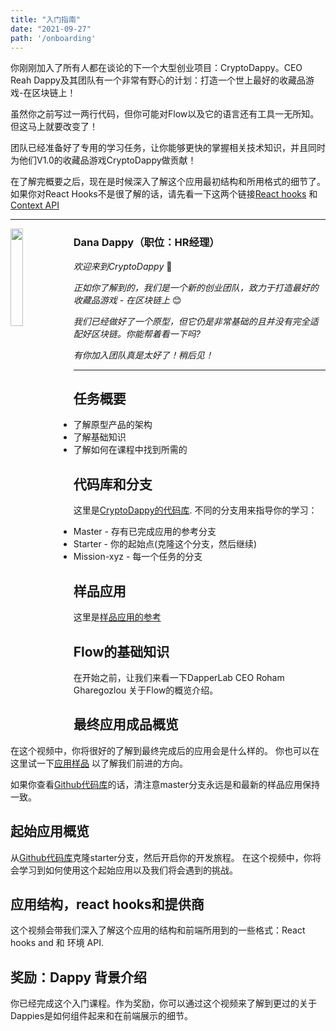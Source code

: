 ```yaml
---
title: "入门指南"
date: "2021-09-27"
path: '/onboarding'
---
```




你刚刚加入了所有人都在谈论的下一个大型创业项目：CryptoDappy。CEO Reah Dappy及其团队有一个非常有野心的计划：打造一个世上最好的收藏品游戏-在区块链上！

虽然你之前写过一两行代码，但你可能对Flow以及它的语言还有工具一无所知。但这马上就要改变了！

团队已经准备好了专用的学习任务，让你能够更快的掌握相关技术知识，并且同时为他们V1.0的收藏品游戏CryptoDappy做贡献！

在了解完概要之后，现在是时候深入了解这个应用最初结构和所用格式的细节了。如果你对React Hooks不是很了解的话，请先看一下这两个链接[React hooks](https://reactjs.org/docs/hooks-intro.html) 和 [Context API](https://reactjs.org/docs/context.html)

---

<img src="https://d1mtab9ltfdpua.cloudfront.net/images/Dappy1.png" width="20%" style="float: left;" />

### Dana Dappy（职位：HR经理）


*欢迎来到CryptoDappy* 👋

*正如你了解到的，我们是一个新的创业团队，致力于打造最好的收藏品游戏 - 在区块链上* 😊

*我们已经做好了一个原型，但它仍是非常基础的且并没有完全适配好区块链。你能帮着看一下吗?*

*有你加入团队真是太好了！稍后见！*

---

## 任务概要

- 了解原型产品的架构
- 了解基础知识
- 了解如何在课程中找到所需的


## 代码库和分支

这里是[CryptoDappy的代码库](https://github.com/bebner/crypto-dappy).
不同的分支用来指导你的学习：

- Master - 存有已完成应用的参考分支
- Starter - 你的起始点(克隆这个分支，然后继续)
- Mission-xyz - 每一个任务的分支


## 样品应用

这里是[样品应用的参考](https://demo.cryptodappy.com)


## Flow的基础知识


在开始之前，让我们来看一下DapperLab CEO Roham Gharegozlou 关于Flow的概览介绍。

<YoutubeEmbed embedId="XgBLCLHdHCQ"/>

## 最终应用成品概览

在这个视频中，你将很好的了解到最终完成后的应用会是什么样的。
你也可以在这里试一下[应用样品](https://demo.cryptodappy.com/) 以了解我们前进的方向。

如果你查看[Github代码库](https://github.com/bebner/crypto-dappy)的话，清注意master分支永远是和最新的样品应用保持一致。

<YoutubeEmbed embedId="Nmn1jAXGcE0"/>

## 起始应用概览

从[Github代码库](https://github.com/bebner/crypto-dappy)克隆starter分支，然后开启你的开发旅程。
在这个视频中，你将会学习到如何使用这个起始应用以及我们将会遇到的挑战。

<YoutubeEmbed embedId="MT5WQkOxAAk"/>

## 应用结构，react hooks和提供商

这个视频会带我们深入了解这个应用的结构和前端所用到的一些格式：React hooks and 和 环境 API. 

<YoutubeEmbed embedId="cVc7Qe4rwc0"/>

## 奖励：Dappy 背景介绍

你已经完成这个入门课程。作为奖励，你可以通过这个视频来了解到更过的关于Dappies是如何组件起来和在前端展示的细节。

<YoutubeEmbed embedId="Z2HkOs7AwIk"/>